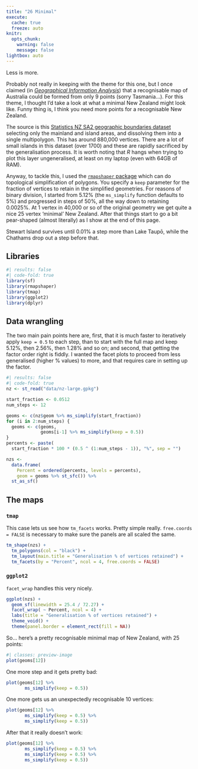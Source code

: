 ```yaml
---
title: "26 Minimal"
execute: 
  cache: true
  freeze: auto
knitr:
  opts_chunk: 
    warning: false
    message: false
lightbox: auto
---
```


Less is more.

Probably not really in keeping with the theme for this one, but I once claimed (in [_Geographical Information Analysis_](https://www.wiley.com/en-us/Geographic+Information+Analysis%2C+2nd+Edition-p-9780470288573)) that a recognisable map of Australia could be formed from only 9 points (sorry Tasmania...). For this theme, I thought I'd take a look at what a minimal New Zealand might look like. Funny thing is, I think you need more points for a recognisable New Zealand.

The source is this [Statistics NZ SA2 geographic boundaries dataset](https://datafinder.stats.govt.nz/layer/92210-statistical-area-1-2018-generalised/) selecting only the mainland and island areas, and dissolving them into a single multipolygon. This has around 880,000 vertices. There are a lot of small islands in this dataset (over 1700) and these are rapidly sacrificed by the generalisation process. It is worth noting that _R_ hangs when trying to plot this layer ungeneralised, at least on my laptop (even with 64GB of RAM).

Anyway, to tackle this, I used the [`rmapshaper` package](http://www.mapshaper.org/) which can do topological simplification of polygons. You specify a `keep` parameter for the fraction of vertices to retain in the simplified geometries. For reasons of binary division, I started from 5.12% (the `ms_simplify` function defaults to 5%) and progressed in steps of 50%, all the way down to retaining 0.0025%. At 1 vertex in 40,000 or so of the original geometry we get quite a nice 25 vertex 'minimal' New Zealand. After that things start to go a bit pear-shaped (almost literally) as I show at the end of this page.

Stewart Island survives until 0.01% a step more than Lake Taupō, while the Chathams drop out a step before that.

## Libraries
```r
#| results: false
#| code-fold: true
library(sf)
library(rmapshaper)
library(tmap)
library(ggplot2)
library(dplyr)
```

## Data wrangling
The two main pain points here are, first, that it is much faster to iteratively apply `keep = 0.5` to each step, than to start with the full map and keep 5.12%, then 2.56%, then 1.28% and so on; and second, that getting the factor order right is fiddly. I wanted the facet plots to proceed from less generalised (higher % values) to more, and that requires care in setting up the factor.

```r
#| results: false
#| code-fold: true
nz <- st_read("data/nz-large.gpkg")

start_fraction <- 0.0512
num_steps <- 12

geoms <- c(nz$geom %>% ms_simplify(start_fraction))
for (i in 2:num_steps) {
  geoms <- c(geoms,
             geoms[i-1] %>% ms_simplify(keep = 0.5))
}
percents <- paste(
  start_fraction * 100 * (0.5 ^ (1:num_steps - 1)), "%", sep = "")

nzs <- 
  data.frame(
    Percent = ordered(percents, levels = percents), 
    geom = geoms %>% st_sfc()) %>%
  st_as_sf()
```

## The maps
### `tmap`
This case lets us see how `tm_facets` works. Pretty simple really. `free.coords = FALSE` is necessary to make sure the panels are all scaled the same. 

```r
tm_shape(nzs) + 
  tm_polygons(col = "black") +
  tm_layout(main.title = "Generalisation % of vertices retained") +
  tm_facets(by = "Percent", ncol = 4, free.coords = FALSE)
```

### `ggplot2`
`facet_wrap` handles this very nicely.

```r
ggplot(nzs) +
  geom_sf(linewidth = 25.4 / 72.27) +
  facet_wrap( ~ Percent, ncol = 4) + 
  labs(title = "Generalisation % of vertices retained") +
  theme_void() +
  theme(panel.border = element_rect(fill = NA))
```

So... here's a pretty recognisable minimal map of New Zealand, with 25 points:

```r
#| classes: preview-image
plot(geoms[12])
```

One more step and it gets pretty bad:

```r
plot(geoms[12] %>% 
       ms_simplify(keep = 0.5))
```

One more gets us an unexpectedly recognisable 10 vertices:

```r
plot(geoms[12] %>% 
       ms_simplify(keep = 0.5) %>% 
       ms_simplify(keep = 0.5))
```

After that it really doesn't work:

```r
plot(geoms[12] %>% 
       ms_simplify(keep = 0.5) %>% 
       ms_simplify(keep = 0.5) %>% 
       ms_simplify(keep = 0.5))
```
